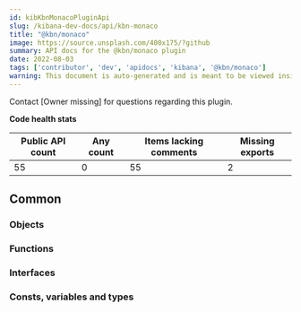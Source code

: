 ```yaml
---
id: kibKbnMonacoPluginApi
slug: /kibana-dev-docs/api/kbn-monaco
title: "@kbn/monaco"
image: https://source.unsplash.com/400x175/?github
summary: API docs for the @kbn/monaco plugin
date: 2022-08-03
tags: ['contributor', 'dev', 'apidocs', 'kibana', '@kbn/monaco']
warning: This document is auto-generated and is meant to be viewed inside our experimental, new docs system. Reach out in #docs-engineering for more info.
---
```




Contact [Owner missing] for questions regarding this plugin.

**Code health stats**

| Public API count  | Any count | Items lacking comments | Missing exports |
|-------------------|-----------|------------------------|-----------------|
| 55 | 0 | 55 | 2 |

## Common

### Objects
<DocDefinitionList data={kbnMonacoObj.common.objects}/>

### Functions
<DocDefinitionList data={kbnMonacoObj.common.functions}/>

### Interfaces
<DocDefinitionList data={kbnMonacoObj.common.interfaces}/>

### Consts, variables and types
<DocDefinitionList data={kbnMonacoObj.common.misc}/>


